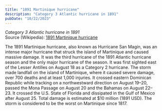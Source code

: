 ```yaml
---
title: "1891 Martinique hurricane"
description: "Category 3 Atlantic hurricane in 1891"
pubDate: "10/22/2023"
---
```


*Category 3 Atlantic hurricane in 1891*  
Source (Wikipedia): [1891 Martinique hurricane][1]

The 1891 Martinique hurricane, also known as Hurricane San Magín, was an intense major hurricane that struck the island of Martinique and caused massive damage. It was the third hurricane of the 1891 Atlantic hurricane season and the only major hurricane of the season. It was first sighted east of the Lesser Antilles on August 18 as a Category 2 hurricane. The storm made landfall on the island of Martinique, where it caused severe damage, over 700 deaths and at least 1,000 injuries. It crossed eastern Dominican Republic while tracking on a northwestward direction on August 19–20, passed the Mona Passage on August 20 and the Bahamas on August 22–23. It crossed the U.S. State of Florida and dissipated in the Gulf of Mexico after August 25. Total damage is estimated at $10 million (1891 USD). The storm is considered to be the worst on Martinique since 1817.

[1]: https://en.wikipedia.org/wiki/1891_Martinique_hurricane
